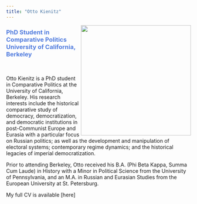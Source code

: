 ```yaml
---
title: "Otto Kienitz"
---
```


<img align="right" src="images/OttoSPB.JPG" width = "300">

<font color="#517CDE"><h3>
PhD Student in Comparative Politics
<br>
University of California, Berkeley
</h3></font>

<br>

<!-- <br> -->
<!-- <br> -->
<!-- <br> -->

Otto Kienitz is a PhD student in Comparative Politics at the University of California, Berkeley. His research interests include the historical comparative study of democracy, democratization, and democratic institutions in post-Communist Europe and Eurasia with a particular focus on Russian politics; as well as the development and manipulation of electoral systems; contemporary regime dynamics; and the historical legacies of imperial democratization.

Prior to attending Berkeley, Otto received his B.A. (Phi Beta Kappa, Summa Cum Laude) in History with a Minor in Political Science from the University of Pennsylvania, and an M.A. in Russian and Eurasian Studies from the European University at St. Petersburg.

My full CV is available [here]

